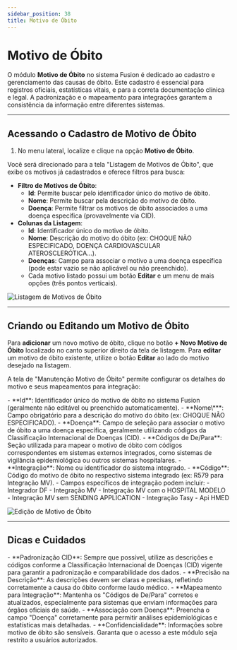 ```yaml
---
sidebar_position: 38
title: Motivo de Óbito
---
```



# Motivo de Óbito

O módulo **Motivo de Óbito** no sistema Fusion é dedicado ao cadastro e gerenciamento das causas de óbito. Este cadastro é essencial para registros oficiais, estatísticas vitais, e para a correta documentação clínica e legal. A padronização e o mapeamento para integrações garantem a consistência da informação entre diferentes sistemas.

---

## Acessando o Cadastro de Motivo de Óbito

1.  No menu lateral, localize e clique na opção **Motivo de Óbito**.

Você será direcionado para a tela "Listagem de Motivos de Óbito", que exibe os motivos já cadastrados e oferece filtros para busca:

-   **Filtro de Motivos de Óbito**:
    -   **Id**: Permite buscar pelo identificador único do motivo de óbito.
    -   **Nome**: Permite buscar pela descrição do motivo de óbito.
    -   **Doença**: Permite filtrar os motivos de óbito associados a uma doença específica (provavelmente via CID).
-   **Colunas da Listagem**:
    -   **Id**: Identificador único do motivo de óbito.
    -   **Nome**: Descrição do motivo do óbito (ex: CHOQUE NÃO ESPECIFICADO, DOENÇA CARDIOVASCULAR ATEROSCLERÓTICA...).
    -   **Doenças**: Campo para associar o motivo a uma doença específica (pode estar vazio se não aplicável ou não preenchido).
    -   Cada motivo listado possui um botão **Editar** e um menu de mais opções (três pontos verticais).

![Listagem de Motivos de Óbito](/img/lista_obito.png)

---

## Criando ou Editando um Motivo de Óbito

Para **adicionar** um novo motivo de óbito, clique no botão **+ Novo Motivo de Óbito** localizado no canto superior direito da tela de listagem.
Para **editar** um motivo de óbito existente, utilize o botão **Editar** ao lado do motivo desejado na listagem.

A tela de "Manutenção Motivo de Óbito" permite configurar os detalhes do motivo e seus mapeamentos para integração:

<Admonition type="info" title="Campos de Cadastro do Motivo de Óbito">
-   **Id**: Identificador único do motivo de óbito no sistema Fusion (geralmente não editável ou preenchido automaticamente).
-   **Nome\***: Campo obrigatório para a descrição do motivo do óbito (ex: CHOQUE NÃO ESPECIFICADO).
-   **Doença**: Campo de seleção para associar o motivo de óbito a uma doença específica, geralmente utilizando códigos da Classificação Internacional de Doenças (CID).
-   **Códigos de De/Para**: Seção utilizada para mapear o motivo de óbito com códigos correspondentes em sistemas externos integrados, como sistemas de vigilância epidemiológica ou outros sistemas hospitalares.
    -   **Integração**: Nome ou identificador do sistema integrado.
    -   **Código**: Código do motivo de óbito no respectivo sistema integrado (ex: R579 para Integração MV).
    -   Campos específicos de integração podem incluir:
        -   Integrador DF
        -   Integração MV
        -   Integração MV com o HOSPITAL MODELO
        -   Integração MV sem SENDING APPLICATION
        -   Integração Tasy
        -   Api HMED
</Admonition>

![Edição de Motivo de Óbito](/img/edit_obito.png)

---

## Dicas e Cuidados

<Admonition type="tip" title="Boas Práticas no Cadastro de Motivos de Óbito">
-   **Padronização CID**: Sempre que possível, utilize as descrições e códigos conforme a Classificação Internacional de Doenças (CID) vigente para garantir a padronização e comparabilidade dos dados.
-   **Precisão na Descrição**: As descrições devem ser claras e precisas, refletindo corretamente a causa do óbito conforme laudo médico.
-   **Mapeamento para Integração**: Mantenha os "Códigos de De/Para" corretos e atualizados, especialmente para sistemas que enviam informações para órgãos oficiais de saúde.
-   **Associação com Doença**: Preencha o campo "Doença" corretamente para permitir análises epidemiológicas e estatísticas mais detalhadas.
-   **Confidencialidade**: Informações sobre motivo de óbito são sensíveis. Garanta que o acesso a este módulo seja restrito a usuários autorizados.
</Admonition>
